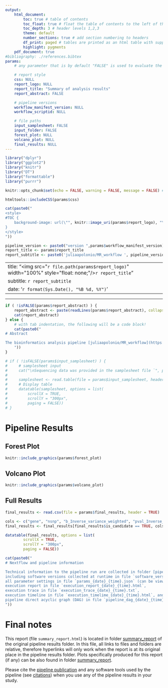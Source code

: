```yaml
---
output:
    html_document:
        toc: true # table of contents
        toc_float: true # float the table of contents to the left of the main document content
        toc_depth: 3 # header levels 1,2,3
        theme: default
        number_sections: true # add section numbering to headers
        df_print: paged # tables are printed as an html table with support for pagination over rows and columns
        highlight: pygments
    pdf_document: true
#bibliography: ./references.bibtex
params:
    # any parameter that is by default "FALSE" is used to evaluate the inclusion of a codeblock with e.g. "eval=!isFALSE(params$mqc_plot)"

    # report style
    css: NULL
    report_logo: NULL
    report_title: "Summary of analysis results"
    report_abstract: FALSE

    # pipeline versions
    workflow_manifest_version: NULL
    workflow_scriptid: NULL

    # file paths
    input_samplesheet: FALSE
    input_folder: FALSE
    forest_plot: NULL
    volcano_plot: NULL
    final_results: NULL
---
```


<!-- Load libraries -->

```r
library("dplyr")
library("ggplot2")
library("knitr")
library("DT")
library("formattable")
library("purrr")
```

<!-- set notebook defaults -->

```r
knitr::opts_chunk$set(echo = FALSE, warning = FALSE, message = FALSE) # echo is set in differentialabundance v1.2.0 to TRUE
```

<!-- Include the CSS and set the logo -->

```r
htmltools::includeCSS(params$css)
```

```r
cat(paste0("
<style>
#TOC {
    background-image: url(\"", knitr::image_uri(params$report_logo), "\");
}
</style>
"))
```

<!-- Output complete header -->

```r

pipeline_version <- paste0("version ",params$workflow_manifest_version)
report_title <- params$report_title
report_subtitle <- paste0('juliaapolonio/MR_workflow ', pipeline_version)
```

---
title:  "<img src=\"`r file.path(params$report_logo)`\" width=\"100%\" style=\"float: none;\"/>`r report_title`"
subtitle: `r report_subtitle`
date: '`r format(Sys.Date(), "%B %d, %Y")`'
---

---

<!-- Start with the actual report text -->

```r
if ( !isFALSE(params$report_abstract) ) {
    report_abstract <- paste(readLines(params$report_abstract), collapse="\n")
    cat(report_abstract)
} else {
    # with tab indentation, the following will be a code block!
    cat(paste0("
# Abstract

The bioinformatics analysis pipeline [juliaapolonio/MR_workflow](https://github.com/juliaapolonio/MR_workflow/) is a pipeline for Mendelian Randomization and sensitivity analysis between a given GWAS sumstats and QTL data.
    "))
}
```

<!-- Section on Input -->

```r
# if ( !isFALSE(params$input_samplesheet) ) {
#     # samplesheet input
#     cat("\nSequencing data was provided in the samplesheet file `", params$input_samplesheet, "` that is displayed below:", sep="")
# 
#     samplesheet <- read.table(file = params$input_samplesheet, header = TRUE, sep = "\t")
#     # Display table
#     datatable(samplesheet, options = list(
#         scrollX = TRUE,
#         scrollY = "300px",
#         paging = FALSE))
# }
```

# Pipeline Results

## Forest Plot

```r
knitr::include_graphics(params$forest_plot)
```

## Volcano Plot

```r
knitr::include_graphics(params$volcano_plot)
```

## Full Results

```r
final_results <- read.csv(file = params$final_results, header = TRUE)

cols <- c("gene", "nsnp", "b_Inverse_variance_weighted", "pval_Inverse_variance_weighted", "gsmr_beta", "gsmr_pval", "causal_snp")
final_results <- final_results[final_results$is_candidate == TRUE, cols]

datatable(final_results, options = list(
        scrollX = TRUE,
        scrollY = "300px",
        paging = FALSE))
```


<!-- Subsection on nextflow and pipeline information -->

```r
cat(paste0("
# Nextflow and pipeline information

Technical information to the pipeline run are collected in folder [pipeline_info](../pipeline_info),
including software versions collected at runtime in file `software_versions.yml` (can be viewed with a text editor),
all parameter settings in file `params_{date}_{time}.json` (can be viewed with a text editor),
execution report in file `execution_report_{date}_{time}.html`,
execution trace in file `execution_trace_{date}_{time}.txt`,
execution timeline in file `execution_timelime_{date}_{time}.html`, and
pipeline direct acyclic graph (DAG) in file `pipeline_dag_{date}_{time}.html`.
"))
```

<!-- Section on final notes -->

# Final notes

This report (file `summary_report.html`) is located in folder [summary_report](.) of the original pipeline results folder.
In this file, all links to files and folders are relative, therefore hyperlinks will only work when the report is at its original place in the pipeline results folder.
Plots specifically produced for this report (if any) can be also found in folder [summary_report](.).

Please cite the [pipeline publication](https://doi.org/10.3389/fmicb.2020.550420) and any software tools used by the pipeline (see [citations](https://github.com/juliaapolonio/MR_workflow/?tab=readme-ov-file#citations)) when you use any of the pipeline results in your study.
